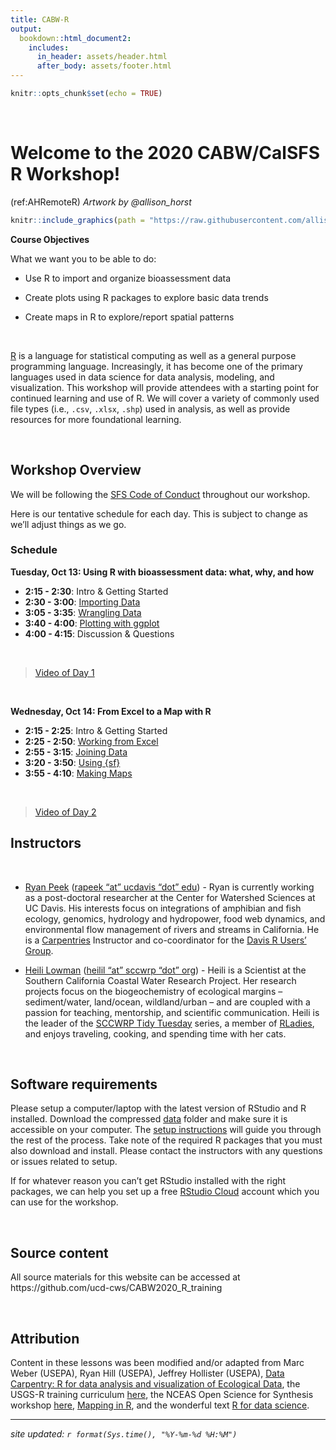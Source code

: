 ```yaml
---
title: CABW-R
output: 
  bookdown::html_document2:
    includes:
      in_header: assets/header.html
      after_body: assets/footer.html
---
```


```r
knitr::opts_chunk$set(echo = TRUE)
```
<style>
  .title{
    display: none;
  }
</style>

<br>


# Welcome to the 2020 CABW/CalSFS R Workshop!

(ref:AHRemoteR) *Artwork by @allison_horst*

```r

knitr::include_graphics(path = "https://raw.githubusercontent.com/allisonhorst/stats-illustrations/master/rstats-artwork/monster_support.jpg")

```

:::obj

**Course Objectives**

What we want you to be able to do:

* Use R to import and organize bioassessment data 

* Create plots using R packages to explore basic data trends

* Create maps in R to explore/report spatial patterns 

:::

<br>

[R](https://www.r-project.org/) is a language for statistical computing as well as a general purpose programming language. Increasingly, it has become one of the primary languages used in data science for data analysis, modeling, and visualization. This workshop will provide attendees with a starting point for continued learning and use of R. We will cover a variety of commonly used file types (i.e., `.csv`, `.xlsx`, `.shp`) used in analysis, as well as provide resources for more foundational learning.

<br>

## Workshop Overview

We will be following the [SFS Code of Conduct](https://freshwater-science.org/about/society-governance/code-of-conduct) throughout our workshop.

Here is our tentative schedule for each day. This is subject to change as we'll adjust things as we go.

### Schedule

**Tuesday, Oct 13: Using R with bioassessment data: what, why, and how**

  - __2:15 - 2:30__: Intro & Getting Started
  - __2:30 - 3:00__: [Importing Data](https://ucd-cws.github.io/CABW2020_R_training/m1_1_using_R.html)
  - __3:05 - 3:35__: [Wrangling Data](https://ucd-cws.github.io/CABW2020_R_training/m1_2_wrangling.html)
  - __3:40 - 4:00__: [Plotting with ggplot](https://ucd-cws.github.io/CABW2020_R_training/m1_3_plotting.html)
  - __4:00 - 4:15__: Discussion & Questions

<br>

 > [Video of Day 1](https://youtu.be/ankX2mGNXNs)

<br>

**Wednesday, Oct 14: From Excel to a Map with R**

  - __2:15 - 2:25__: Intro & Getting Started
  - __2:25 - 2:50__: [Working from Excel](https://ucd-cws.github.io/CABW2020_R_training/m2_1_working_w_xls.html)
  - __2:55 - 3:15__: [Joining Data](https://ucd-cws.github.io/CABW2020_R_training/m2_2_joins.html)
  - __3:20 - 3:50__: [Using {sf}](https://ucd-cws.github.io/CABW2020_R_training/m2_3_using_sf.html)
  - __3:55 - 4:10__: [Making Maps](https://ucd-cws.github.io/CABW2020_R_training/m2_4_mapping_w_sf.html)

<br>

 > [Video of Day 2](https://youtu.be/Lmxy4TzCkOM)

## Instructors

<br>

* [Ryan Peek](https://ryanpeek.org/) ([rapeek "at" ucdavis "dot" edu](mailto:rapeek@ucdavis.edu)) - Ryan is currently working as a post-doctoral researcher at the Center for Watershed Sciences at UC Davis. His interests focus on integrations of amphibian and fish ecology, genomics, hydrology and hydropower, food web dynamics, and environmental flow management of rivers and streams in California. He is a [Carpentries](https://carpentries.org/) Instructor and co-coordinator for the [Davis R Users' Group](https://d-rug.github.io/).

* [Heili Lowman](https://www.heililowman.com/) ([heilil "at" sccwrp "dot" org](mailto:heilil@sccwrp.org)) - Heili is a Scientist at the Southern California Coastal Water Research Project. Her research projects focus on the biogeochemistry of ecological margins – sediment/water, land/ocean, wildland/urban – and are coupled with a passion for teaching, mentorship, and scientific communication. Heili is the leader of the [SCCWRP Tidy Tuesday](https://github.com/hlowman/TidyTuesday) series, a member of [RLadies](https://rladies.org/), and enjoys traveling, cooking, and spending time with her cats.

<br>

## Software requirements

Please setup a computer/laptop with the latest version of RStudio and R installed.  Download the compressed [data](https://github.com/ucd-cws/CABW2020_R_training/raw/main/data/datazip.zip) folder and make sure it is accessible on your computer.  The [setup instructions](01_setup_R.html) will guide you through the rest of the process.  Take note of the required R packages that you must also download and install.  Please contact the instructors with any questions or issues related to setup.  

If for whatever reason you can't get RStudio installed with the right packages, we can help you set up a free [RStudio Cloud](https://rstudio.cloud/) account which you can use for the workshop. 

<br>

## Source content

All source materials for this website can be accessed at https://github.com/ucd-cws/CABW2020_R_training

<br>

## Attribution

Content in these lessons was been modified and/or adapted from Marc Weber (USEPA), Ryan Hill (USEPA), Jeffrey Hollister (USEPA), [Data Carpentry: R for data analysis and visualization of Ecological Data](https://datacarpentry.org/R-ecology-lesson/index.html), the USGS-R training curriculum [here](https://github.com/USGS-R/training-curriculum), the NCEAS Open Science for Synthesis workshop [here](https://nceas.github.io/oss-2017/index.html), [Mapping in R](https://ryanpeek.org/mapping-in-R-workshop/), and the wonderful text [R for data science](https://github.com/hadley/r4ds).


---

*site updated: ```r format(Sys.time(), "%Y-%m-%d %H:%M")```*
